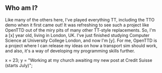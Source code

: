 == Who am I? ==
Like many of the others here, I've played everything TT, including the TTO demo when it first came out! It was refreshing to see such a project like OpenTTD out of the miry pits of many other TT-style replacements. So, I'm a [x] year old, living in London, UK. I've just finished studying Computer Science at University College London, and now I'm [y]. For me, OpenTTD is a project where I can release my ideas on how a transport sim should work, and also, it's a way of developing my programming skills further.

x = 23;
y = "Working at my church awaiting my new post at Credit Suisse (starts July)";